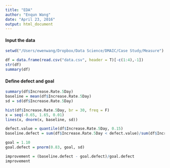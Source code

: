 ```yaml
---
title: "EDA"
author: "Enqun Wang"
date: "April 23, 2016"
output: html_document
---
```


#### Input the data

```r
setwd("/Users/ewenwang/Dropbox/Data Science/DMAIC/Case Study/Measure")

df = data.frame(read.csv("data.csv", header = T)[-c(1:4),-1])
str(df)
summary(df)
```

#### Define defect and goal

```r
summary(df$Increase.Rate.5Day)
baseline = mean(df$Increase.Rate.5Day)
sd = sd(df$Increase.Rate.5Day)

hist(df$Increase.Rate.5Day, br = 30, freq = F)
x = seq(-0.65, 1.65, 0.01)
lines(x, dnorm(x, baseline, sd))

defect.value = quantile(df$Increase.Rate.5Day, 0.15)
baseline.defect = sum(df$Increase.Rate.5Day < defect.value)/sum(df$Increase.Rate.5Day)

goal = 1.10
goal.defect = pnorm(0.83, goal, sd)

improvement = (baseline.defect - goal.defect)/goal.defect
improvement
```

